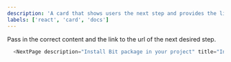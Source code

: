 ```yaml
---
description: 'A card that shows users the next step and provides the link to continue'
labels: ['react', 'card', 'docs']
---
```



Pass in the correct content and the link to the url of the next desired step.

```js live
  <NextPage description="Install Bit package in your project" title="Installing Bit" buttonText="Next step" href="#" />
```

<!-- ### Design

<FigmaEmbed src="https://www.figma.com/file/o2B6LIoVxeZ5zWWwueLotU/Side-nav-%2B-next-page---docs?node-id=0%3A1" /> -->
